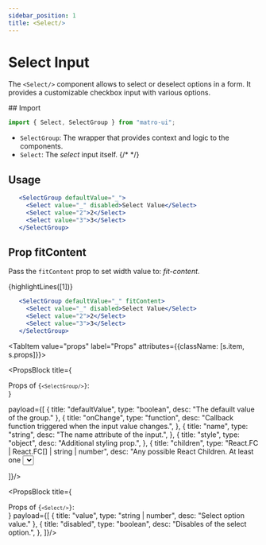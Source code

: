 ```yaml
---
sidebar_position: 1
title: <Select/>
---
```



# Select Input

The `<Select/>` component allows to select or deselect options in a form. It provides a customizable checkbox input with various options.

<Sources 
  git="https://github.com/matro-ui/matro-ui/tree/main/src/inputs/Select"
  npmjs="https://www.npmjs.com/package/matro-ui" 
  name="select"
/>


<div className={s.tabs}>
<Tabs className={s.parent}>
  <TabItem value="usage" label="Usage" attributes={{className: [s.item, s.usage]}}>
## Import 

```jsx
import { Select, SelectGroup } from "matro-ui";
```
- `SelectGroup`: The wrapper that provides context and logic to the components.
- `Select`: The <I>select</I> input itself.
{/*  */}

 ## Usage

 ```jsx live
    <SelectGroup defaultValue="_">
      <Select value="_" disabled>Select Value</Select>
      <Select value="2">2</Select>
      <Select value="3">3</Select>
    </SelectGroup>
```

 ## Prop fitContent

 Pass the <code>fitContent</code> prop to set width value to: <I>fit-content</I>.

{highlightLines([1])}
 ```jsx live 
    <SelectGroup defaultValue="_" fitContent>
      <Select value="_" disabled>Select Value</Select>
      <Select value="2">2</Select>
      <Select value="3">3</Select>
    </SelectGroup>
```

  </TabItem>


 <TabItem value="props" label="Props" attributes={{className: [s.item, s.props]}}>

<PropsBlock 
title={<div>Props of <code>{`<SelectGroup/>`}</code>:</div>} 

payload={[
{
  title: "defaultValue",
  type: "boolean",
  desc: "The defauilt value of the group."
},
{
  title: "onChange",
  type: "function",
  desc: "Callback function triggered when the input value changes.",
},
{
  title: "name",
  type: "string",
  desc: "The name attribute of the input.",
},
{
  title: "style",
  type: "object",
  desc: "Additional styling prop.",
},
{
  title: "children",
  type: "React.FC | React.FC[] | string | number",
  desc: "Any possible React Children. At least one <Select/> is required."
},
{
  title: "fitContent",
  type: "boolean",
  desc: "Set width to fit-content if true."
},

]}/>



<PropsBlock title={<div>Props of <code>{`<Select/>`}</code>:</div>} payload={[
{
  title: "value",
  type: "string | number",
  desc: "Select option value."
},
{
  title: "disabled",
  type: "boolean",
  desc: "Disables of the select option.",
},
]}/>
  </TabItem>





</Tabs>
</div>
